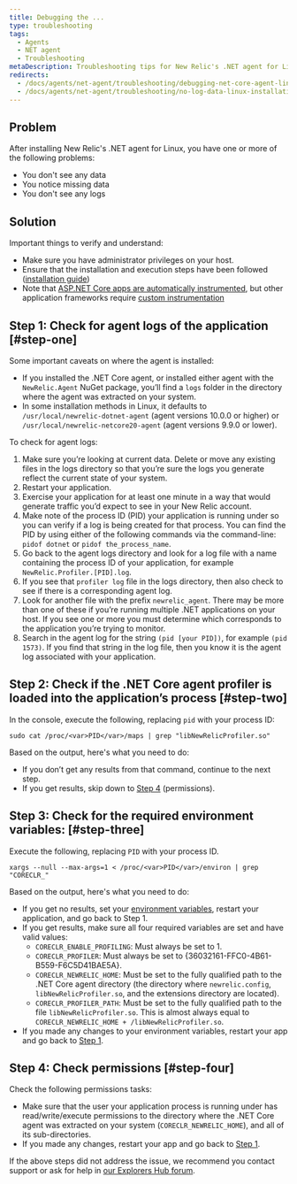 ```yaml
---
title: Debugging the ...
type: troubleshooting
tags:
  - Agents
  - NET agent
  - Troubleshooting
metaDescription: Troubleshooting tips for New Relic's .NET agent for Linux.
redirects:
  - /docs/agents/net-agent/troubleshooting/debugging-net-core-agent-linux
  - /docs/agents/net-agent/troubleshooting/no-log-data-linux-installation-net
---
```


## Problem

After installing New Relic's .NET agent for Linux, you have one or more of the following problems: 

* You don't see any data
* You notice missing data
* You don't see any logs

## Solution

Important things to verify and understand: 
* Make sure you have administrator privileges on your host.
* Ensure that the installation and execution steps have been followed ([installation guide](/docs/agents/net-agent/installation/install-net-agent-linux))
* Note that [ASP.NET Core apps are automatically instrumented](/docs/apm/agents/net-agent/getting-started/net-agent-compatibility-requirements-net-core#instrumented-features), but other application frameworks require [custom instrumentation](/docs/agents/net-agent/custom-instrumentation/introduction-net-custom-instrumentation)

## Step 1: Check for agent logs of the application [#step-one]

Some important caveats on where the agent is installed: 
* If you installed the .NET Core agent, or installed either agent with the `NewRelic.Agent` NuGet package, you’ll find a `logs` folder in the directory where the agent was extracted on your system.
* In some installation methods in Linux, it defaults to `/usr/local/newrelic-dotnet-agent` (agent versions 10.0.0 or higher) or `/usr/local/newrelic-netcore20-agent` (agent versions 9.9.0 or lower).

To check for agent logs: 

1. Make sure you’re looking at current data. Delete or move any existing files in the logs directory so that you’re sure the logs you generate reflect the current state of your system.
2. Restart your application.
3. Exercise your application for at least one minute in a way that would generate traffic you’d expect to see in your New Relic account.
4. Make note of the process ID (PID) your application is running under so you can verify if a log is being created for that process. You can find the PID by using either of the following commands via the command-line: `pidof dotnet` or `pidof the_process_name`.
5. Go back to the agent logs directory and look for a log file with a name containing the process ID of your application, for example `NewRelic.Profiler.[PID].log`.
6. If you see that `profiler log` file in the logs directory, then also check to see if there is a corresponding agent log.
7. Look for another file with the prefix `newrelic_agent`. There may be more than one of these if you’re running multiple .NET applications on your host. If you see one or more you must determine which corresponds to the application you’re trying to monitor.
8. Search in the agent log for the string `(pid [your PID])`, for example `(pid 1573)`. If you find that string in the log file, then you know it is the agent log associated with your application.

## Step 2: Check if the .NET Core agent profiler is loaded into the application’s process [#step-two]

In the console, execute the following, replacing `pid` with your process ID:

```
sudo cat /proc/<var>PID</var>/maps | grep "libNewRelicProfiler.so"
```

Based on the output, here's what you need to do:

* If you don’t get any results from that command, continue to the next step.
* If you get results, skip down to [Step 4](#step-four) (permissions).

## Step 3: Check for the required environment variables: [#step-three]

Execute the following, replacing `PID` with your process ID.

```
xargs --null --max-args=1 < /proc/<var>PID</var>/environ | grep "CORECLR_"
```

Based on the output, here's what you need to do:

* If you get no results, set your [environment variables](https://discuss.newrelic.com/t/relic-solution-net-core-agent-required-environment-variables/68972), restart your application, and go back to Step 1.
* If you get results, make sure all four required variables are set and have valid values:
  * `CORECLR_ENABLE_PROFILING`: Must always be set to 1.
  * `CORECLR_PROFILER`: Must always be set to &#x7B;36032161-FFC0-4B61-B559-F6C5D41BAE5A}.
  * `CORECLR_NEWRELIC_HOME`: Must be set to the fully qualified path to the .NET Core agent directory (the directory where `newrelic.config`, `libNewRelicProfiler.so`, and the extensions directory are located).
  * `CORECLR_PROFILER_PATH`: Must be set to the fully qualified path to the file `libNewRelicProfiler.so`. This is almost always equal to `CORECLR_NEWRELIC_HOME + /libNewRelicProfiler.so`.
* If you made any changes to your environment variables, restart your app and go back to [Step 1](#step-one).

## Step 4: Check permissions [#step-four]

Check the following permissions tasks:

* Make sure that the user your application process is running under has read/write/execute permissions to the directory where the .NET Core agent was extracted on your system (`CORECLR_NEWRELIC_HOME`), and all of its sub-directories.
* If you made any changes, restart your app and go back to [Step 1](#step-one).

If the above steps did not address the issue, we recommend you contact support or ask for help in [our Explorers Hub forum](https://discuss.newrelic.com).
